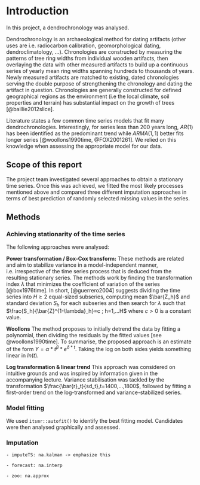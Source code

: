 # Introduction

In this project, a dendrochronology was analysed.

Dendrochronology is an archaeological method for dating artifacts (other uses are i.e. radiocarbon calibration, geomorphological dating, dendroclimatology, ...). Chronologies are constructed by measuring the patterns of tree ring widths from individual wooden artifacts, then overlaying the data with other measured artifacts to build up a continuous series of yearly mean ring widths spanning hundreds to thousands of years. Newly measured artifacts are matched to existing, dated chronologies serving the double purpose of strengthening the chronology and dating the artifact in question. Chronologies are generally constructed for defined geographical regions as the environment (i.e the local climate, soil properties and terrain) has substantial impact on the growth of trees [@baillie2012slice].

Literature states a few common time series models that fit many dendrochronologies. Interestingly, for series less than 200 years long, ${AR}(1)$ has been identified as the predominant trend while ${ARMA}(1,1)$ better fits longer series [@woollons1990time, @FOX2001261]. We relied on this knowledge when assessing the appropriate model for our data.

## Scope of this report

The project team investigated several approaches to obtain a stationary time series. Once this was achieved, we fitted the most likely processes mentioned above and compared three different imputation approaches in terms of best prediction of randomly selected missing values in the series.

## Methods

### Achieving stationarity of the time series

The following approaches were analysed:

**Power transformation / Box-Cox transform:** These methods are related and aim to stabilize variance in a model-independent manner, i.e. irrespective of the time series process that is deduced from the resulting stationary series. The methods work by finding the transformation index $\lambda$ that minimizes the coefficient of variation of the series [@box1976time]. In short, [@guerrero2004] suggests dividing the time series into $H\geq2$ equal-sized subseries, computing mean $\bar{Z_h}$ and standard deviation $S_h$ for each subseries and then search for $\lambda$ such that $\frac{S_h}{\bar{Z}^{1-\lambda}_h}=c ; h=1,...H$ where $c>0$ is a constant value.

**Woollons** The method proposes to initially detrend the data by fitting a polynomial, then dividing the residuals by the fitted values  [see @woollons1990time]. To summarise, the proposed approach is an estimate of the form $Y = \alpha*t^{\beta}*e^{\delta*t}$. Taking the log on both sides yields something linear in $ln(t)$.

**Log transformation & linear trend** This approach was considered on intuitive grounds and was inspired by information given in the accompanying lecture. Variance stabilisation was tackled by the transformation $\frac{\bar{r}_t}{sd_t},t=1400,...,1800$, followed by fitting a first-order trend on the log-transformed and variance-stabilized series.

### Model fitting

We used `itsmr::autofit()` to identify the best fitting model. Candidates were then analysed graphically and assessed.

### Imputation

    - imputeTS: na.kalman -> emphasize this

    - forecast: na.interp

    - zoo: na.approx
